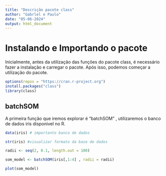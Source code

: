```yaml
---
title: "Descrição pacote class"
author: "Gabrlel e Paulo"
date: "05-06-2024"
output: html_document
---
```


# Instalando e Importando o pacote

Inicialmente, antes da utilização das funções do pacote class, é necessário fazer a instalação e carregar o pacote. Após isso, podemos começar a utilização do pacote.

```r
options(repos = "https://cran.r-project.org")
install.packages("class")
library(class)
```

## batchSOM

A primeira função que iremos explorar é "batchSOM" , utilizaremos o banco de dados iris disponivel no R.

```r
data(iris) # importanto banco de dados

str(iris) #visualizar formato da base de dados

radii <- seq(2, 0.1, length.out = 100)

som_model <- batchSOM(iris[,1:4] , radii = radii)

plot(som_model)

```

